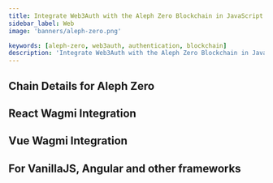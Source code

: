 ```yaml
---
title: Integrate Web3Auth with the Aleph Zero Blockchain in JavaScript
sidebar_label: Web
image: 'banners/aleph-zero.png'

keywords: [aleph-zero, web3auth, authentication, blockchain]
description: 'Integrate Web3Auth with the Aleph Zero Blockchain in JavaScript | Documentation - Web3Auth'
---
```



<SEO
  title="Integrate Web3Auth with the Aleph Zero Blockchain in JavaScript"
  description="Integrate Web3Auth with the Aleph Zero Blockchain in JavaScript | Documentation - Web3Auth"
  image="https://web3auth.io/docs/banners/aleph-zero.png"
  slug="/embedded-wallets/connect-blockchain/evm/aleph-zero/web"
/>

## Chain Details for Aleph Zero

<ChainDetailsAlephZero />

## React Wagmi Integration

<ReactWagmiIntegration />

## Vue Wagmi Integration

<VueWagmiIntegration />

## For VanillaJS, Angular and other frameworks

<JsBlockchainMethods />
